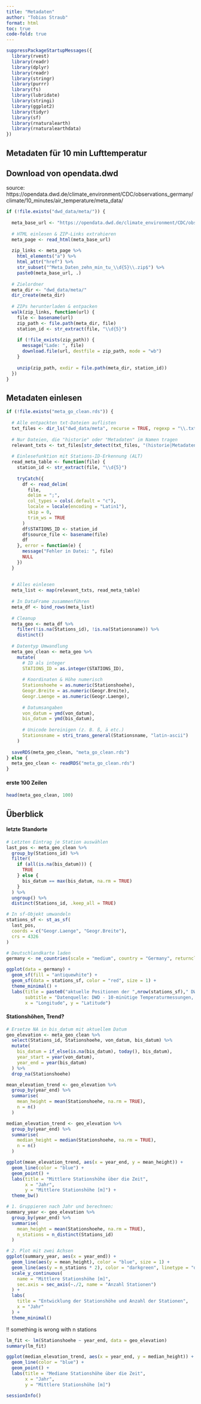 ```yaml
---
title: "Metadaten"
author: "Tobias Straub"
format: html
toc: true
code-fold: true
---
```


```r
suppressPackageStartupMessages({
  library(rvest)
  library(readr)
  library(dplyr)
  library(readr)
  library(stringr)
  library(purrr)
  library(fs)
  library(lubridate)
  library(stringi)
  library(ggplot2)
  library(tidyr)
  library(sf)
  library(rnaturalearth)
  library(rnaturalearthdata)
})
```

## Metadaten für 10 min Lufttemperatur

## Download von opendata.dwd

source: https://opendata.dwd.de/climate_environment/CDC/observations_germany/climate/10_minutes/air_temperature/meta_data/

```r
if (!file.exists("dwd_data/meta/")) {
  
  meta_base_url <- "https://opendata.dwd.de/climate_environment/CDC/observations_germany/climate/10_minutes/air_temperature/meta_data/"
  
  # HTML einlesen & ZIP-Links extrahieren
  meta_page <- read_html(meta_base_url)
  
  zip_links <- meta_page %>%
    html_elements("a") %>%
    html_attr("href") %>%
    str_subset("^Meta_Daten_zehn_min_tu_\\d{5}\\.zip$") %>%
    paste0(meta_base_url, .)
  
  # Zielordner
  meta_dir <- "dwd_data/meta/"
  dir_create(meta_dir)
  
  # ZIPs herunterladen & entpacken
  walk(zip_links, function(url) {
    file <- basename(url)
    zip_path <- file.path(meta_dir, file)
    station_id <- str_extract(file, "\\d{5}")
    
    if (!file_exists(zip_path)) {
      message("Lade: ", file)
      download.file(url, destfile = zip_path, mode = "wb")
    }
    
    unzip(zip_path, exdir = file.path(meta_dir, station_id))
  })
}
```

## Metadaten einlesen

```r
if (!file.exists("meta_go_clean.rds")) {
  
  # Alle entpackten txt-Dateien auflisten
  txt_files <- dir_ls("dwd_data/meta", recurse = TRUE, regexp = "\\.txt$")
  
  # Nur Dateien, die "historie" oder "Metadaten" im Namen tragen
  relevant_txts <- txt_files[str_detect(txt_files, "(historie|Metadaten)")]
  
  # Einlesefunktion mit Stations-ID-Erkennung (ALT)
  read_meta_table <- function(file) {
    station_id <- str_extract(file, "\\d{5}")
    
    tryCatch({
      df <- read_delim(
        file,
        delim = ";",
        col_types = cols(.default = "c"),
        locale = locale(encoding = "Latin1"),
        skip = 0,
        trim_ws = TRUE
      )
      df$STATIONS_ID <- station_id
      df$source_file <- basename(file)
      df
    }, error = function(e) {
      message("Fehler in Datei: ", file)
      NULL
    })
  }
  
  
  # Alles einlesen
  meta_list <- map(relevant_txts, read_meta_table)
  
  # In DataFrame zusammenführen
  meta_df <- bind_rows(meta_list)
  
  # Cleanup
  meta_geo <- meta_df %>%
    filter(!is.na(Stations_id), !is.na(Stationsname)) %>%
    distinct()
  
  # Datentyp Umwandlung
  meta_geo_clean <- meta_geo %>%
    mutate(
      # ID als integer
      STATIONS_ID = as.integer(STATIONS_ID),
      
      # Koordinaten & Höhe numerisch
      Stationshoehe = as.numeric(Stationshoehe),
      Geogr.Breite = as.numeric(Geogr.Breite),
      Geogr.Laenge = as.numeric(Geogr.Laenge),
      
      # Datumsangaben
      von_datum = ymd(von_datum),
      bis_datum = ymd(bis_datum),
      
      # Unicode bereinigen (z. B. ß, ä etc.)
      Stationsname = stri_trans_general(Stationsname, "latin-ascii")
    ) 
  
  saveRDS(meta_geo_clean, "meta_go_clean.rds")
} else {
  meta_geo_clean <- readRDS("meta_go_clean.rds")
}
```

#### erste 100 Zeilen

```r
head(meta_geo_clean, 100)
```

## Überblick

#### letzte Standorte

```r
# Letzten Eintrag je Station auswählen
last_pos <- meta_geo_clean %>%
  group_by(Stations_id) %>%
  filter(
    if (all(is.na(bis_datum))) {
      TRUE
    } else {
      bis_datum == max(bis_datum, na.rm = TRUE)
    }
  ) %>%
  ungroup() %>%
  distinct(Stations_id, .keep_all = TRUE)

# In sf-Objekt umwandeln
stations_sf <- st_as_sf(
  last_pos,
  coords = c("Geogr.Laenge", "Geogr.Breite"),
  crs = 4326
)

# Deutschlandkarte laden
germany <- ne_countries(scale = "medium", country = "Germany", returnclass = "sf")
```

```r
ggplot(data = germany) +
  geom_sf(fill = "antiquewhite") +
  geom_sf(data = stations_sf, color = "red", size = 1) +
  theme_minimal() +
  labs(title = paste0("aktuelle Positionen der ",nrow(stations_sf)," DWD-Stationen"),
       subtitle = "Datenquelle: DWD - 10-minütige Temperaturmessungen, Metadaten",
       x = "Longitude", y = "Latitude")
```

#### Stationshöhen, Trend?

```r

# Ersetze NA in bis_datum mit aktuellem Datum
geo_elevation <- meta_geo_clean %>%
  select(Stations_id, Stationshoehe, von_datum, bis_datum) %>%
  mutate(
    bis_datum = if_else(is.na(bis_datum), today(), bis_datum),
    year_start = year(von_datum),
    year_end = year(bis_datum)
  ) %>%
  drop_na(Stationshoehe)
```

```r
mean_elevation_trend <- geo_elevation %>%
  group_by(year_end) %>%
  summarise(
    mean_height = mean(Stationshoehe, na.rm = TRUE),
    n = n()
  )

median_elevation_trend <- geo_elevation %>%
  group_by(year_end) %>%
  summarise(
    median_height = median(Stationshoehe, na.rm = TRUE),
    n = n()
  )
```

```r
ggplot(mean_elevation_trend, aes(x = year_end, y = mean_height)) +
  geom_line(color = "blue") +
  geom_point() +
  labs(title = "Mittlere Stationshöhe über die Zeit",
       x = "Jahr",
       y = "Mittlere Stationshöhe [m]") + 
  theme_bw()
```

```r
# 1. Gruppieren nach Jahr und berechnen:
summary_year <- geo_elevation %>%
  group_by(year_end) %>%
  summarise(
    mean_height = mean(Stationshoehe, na.rm = TRUE),
    n_stations = n_distinct(Stations_id)
  )

# 2. Plot mit zwei Achsen
ggplot(summary_year, aes(x = year_end)) +
  geom_line(aes(y = mean_height), color = "blue", size = 1) +
  geom_line(aes(y = n_stations * 2), color = "darkgreen", linetype = "dashed") +  # skaliert für zweite Achse
  scale_y_continuous(
    name = "Mittlere Stationshöhe [m]",
    sec.axis = sec_axis(~./2, name = "Anzahl Stationen")
  ) +
  labs(
    title = "Entwicklung der Stationshöhe und Anzahl der Stationen",
    x = "Jahr"
  ) +
  theme_minimal()
```

!! something is wrong with n stations

```r
lm_fit <- lm(Stationshoehe ~ year_end, data = geo_elevation)
summary(lm_fit)
```

```r
ggplot(median_elevation_trend, aes(x = year_end, y = median_height)) +
  geom_line(color = "blue") +
  geom_point() +
  labs(title = "Mediane Stationshöhe über die Zeit",
       x = "Jahr",
       y = "Mittlere Stationshöhe [m]")
```

```r
sessionInfo()
```
